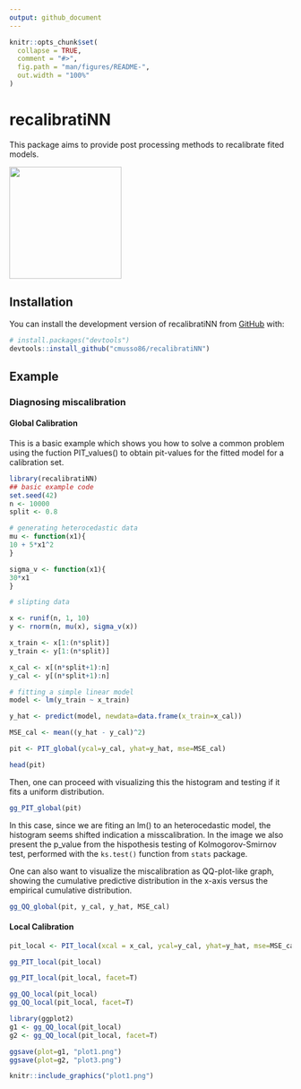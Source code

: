 ```yaml
---
output: github_document
---
```


<!-- README.md is generated from README.Rmd. Please edit that file -->

```r
knitr::opts_chunk$set(
  collapse = TRUE,
  comment = "#>",
  fig.path = "man/figures/README-",
  out.width = "100%"
)
```

# recalibratiNN

<!-- badges: start -->

<!-- badges: end -->

This package aims to provide post processing methods to recalibrate fited models.

![](man/figures/recalibratiNN.png){style="image-align: center;" width="200"}

## Installation

You can install the development version of recalibratiNN from [GitHub](https://github.com/) with:

``` r
# install.packages("devtools")
devtools::install_github("cmusso86/recalibratiNN")
```

## Example

### Diagnosing miscalibration

#### Global Calibration

This is a basic example which shows you how to solve a common problem using the fuction PIT_values() to obtain pit-values for the fitted model for a calibration set.

```r
library(recalibratiNN)
## basic example code
set.seed(42)
n <- 10000
split <- 0.8

# generating heterocedastic data
mu <- function(x1){
10 + 5*x1^2
}

sigma_v <- function(x1){
30*x1
}

# slipting data 

x <- runif(n, 1, 10)
y <- rnorm(n, mu(x), sigma_v(x))

x_train <- x[1:(n*split)]
y_train <- y[1:(n*split)]

x_cal <- x[(n*split+1):n]
y_cal <- y[(n*split+1):n]

# fitting a simple linear model
model <- lm(y_train ~ x_train)

y_hat <- predict(model, newdata=data.frame(x_train=x_cal))

MSE_cal <- mean((y_hat - y_cal)^2)

pit <- PIT_global(ycal=y_cal, yhat=y_hat, mse=MSE_cal)

head(pit)
```

Then, one can proceed with visualizing this the histogram and testing if it fits a uniform distribution.

```r
gg_PIT_global(pit)
```

In this case, since we are fiting an lm() to an heterocedastic model, the histogram seems shifted indication a misscalibration. In the image we also present the p_value from the hispothesis testing of Kolmogorov-Smirnov test, performed with the `ks.test()` function from `stats` package.

One can also want to visualize the miscalibration as QQ-plot-like graph, showing the cumulative predictive distribution in the x-axis versus the empirical cumulative distribution. 

```r
gg_QQ_global(pit, y_cal, y_hat, MSE_cal)
```


#### Local Calibration

```r
pit_local <- PIT_local(xcal = x_cal, ycal=y_cal, yhat=y_hat, mse=MSE_cal)

gg_PIT_local(pit_local)
```
```r
gg_PIT_local(pit_local, facet=T)
```

```r
gg_QQ_local(pit_local)
gg_QQ_local(pit_local, facet=T)

```

```r
library(ggplot2)
g1 <- gg_QQ_local(pit_local)
g2 <- gg_QQ_local(pit_local, facet=T)

ggsave(plot=g1, "plot1.png")
ggsave(plot=g2, "plot3.png")
```

```r
knitr::include_graphics("plot1.png")
```


